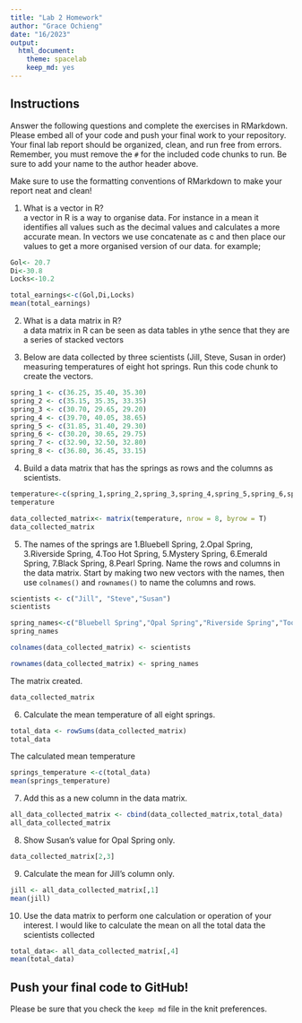```yaml
---
title: "Lab 2 Homework"
author: "Grace Ochieng"
date: "16/2023"
output:
  html_document: 
    theme: spacelab
    keep_md: yes
---
```


## Instructions
Answer the following questions and complete the exercises in RMarkdown. Please embed all of your code and push your final work to your repository. Your final lab report should be organized, clean, and run free from errors. Remember, you must remove the `#` for the included code chunks to run. Be sure to add your name to the author header above.  

Make sure to use the formatting conventions of RMarkdown to make your report neat and clean!  

1. What is a vector in R?  
a vector in R is a way to organise data. For instance in a mean it identifies all values such as the decimal values and calculates a more accurate mean. In vectors we use concatenate as c and then place our values to get a more organised version of our data.
 for example;
```r
Gol<- 20.7
Di<-30.8
Locks<-10.2

```
```r
total_earnings<-c(Gol,Di,Locks)
mean(total_earnings)
```
 

2. What is a data matrix in R?  
a data matrix in R can be seen as data tables in ythe sence that they are a series of stacked vectors 

3. Below are data collected by three scientists (Jill, Steve, Susan in order) measuring temperatures of eight hot springs. Run this code chunk to create the vectors.  
```r
spring_1 <- c(36.25, 35.40, 35.30)
spring_2 <- c(35.15, 35.35, 33.35)
spring_3 <- c(30.70, 29.65, 29.20)
spring_4 <- c(39.70, 40.05, 38.65)
spring_5 <- c(31.85, 31.40, 29.30)
spring_6 <- c(30.20, 30.65, 29.75)
spring_7 <- c(32.90, 32.50, 32.80)
spring_8 <- c(36.80, 36.45, 33.15)
```

4. Build a data matrix that has the springs as rows and the columns as scientists.  
```r
temperature<-c(spring_1,spring_2,spring_3,spring_4,spring_5,spring_6,spring_7,spring_8)
temperature
```
```r
data_collected_matrix<- matrix(temperature, nrow = 8, byrow = T)
data_collected_matrix
```

5. The names of the springs are 1.Bluebell Spring, 2.Opal Spring, 3.Riverside Spring, 4.Too Hot Spring, 5.Mystery Spring, 6.Emerald Spring, 7.Black Spring, 8.Pearl Spring. Name the rows and columns in the data matrix. Start by making two new vectors with the names, then use `colnames()` and `rownames()` to name the columns and rows.

```r
scientists <- c("Jill", "Steve","Susan")
scientists
```

```r
spring_names<-c("Bluebell Spring","Opal Spring","Riverside Spring","Too Hot Spring","Mystery Spring","Emerald Spring","Black Spring","Pearl Spring")
spring_names
```

```r
colnames(data_collected_matrix) <- scientists
```

```r
rownames(data_collected_matrix) <- spring_names
```

The matrix created.

```r
data_collected_matrix
```

6. Calculate the mean temperature of all eight springs.
```r
total_data <- rowSums(data_collected_matrix)
total_data
```
The calculated mean temperature
```r
springs_temperature <-c(total_data)
mean(springs_temperature)
```

7. Add this as a new column in the data matrix.  
```r
all_data_collected_matrix <- cbind(data_collected_matrix,total_data)
all_data_collected_matrix
```

8. Show Susan's value for Opal Spring only.
```r
data_collected_matrix[2,3]
```

9. Calculate the mean for Jill's column only.  
```r
jill <- all_data_collected_matrix[,1]
mean(jill)
```

10. Use the data matrix to perform one calculation or operation of your interest.
I would like to calculate the mean on all the total data the scientists collected
```r
total_data<- all_data_collected_matrix[,4]
mean(total_data)
```

## Push your final code to GitHub!
Please be sure that you check the `keep md` file in the knit preferences.  